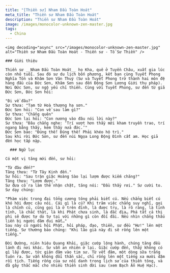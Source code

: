 ```yaml
---
title: "[Thiền sư] Nham Đầu Toàn Hoát"
meta_title: "Thiền sư Nham Đầu Toàn Hoát"
description: "Thiền sư Nham Đầu Toàn Hoát"
image: /images/monocolor-unknown-zen-master.jpg
tags:
  - China
---
```


<div className="grid xl:grid-cols-8 lg:grid-cols-8 md:grid-cols-2 sm:grid-cols-2 xs:grid-cols-1 gap-8 bg-body dark:bg-darkmode-body">

  <div className="lg:col-span-3 md:col-span-1">

    <img decoding="async" src="/images/monocolor-unknown-zen-master.jpg" alt="Thiền sư Nham Đầu Toàn Hoát - Thiền sư - Tổ Sư Thiền" />

    ### Giới thiệu

    Thiền sư __Nham Đầu Toàn Hoát__ họ Kha, quê ở Tuyền Châu, xuất gia lúc còn nhỏ tuổi. Sau đó sư du lịch bốn phương, kết bạn cùng Tuyết Phong Nghĩa Tồn và Khâm Sơn Văn Thuý (Sư và Tuyết Phong trở thành hai môn đệ hàng đầu của Đức Sơn, Khâm Sơn sau đến Động Sơn Lương Giới thụ pháp). Nơi Đức Sơn, sư ngộ yếu chỉ thiền. Cùng với Tuyết Phong, sư đến từ giã Đức Sơn, Đức Sơn hỏi:

    "Đi về đâu?"
    Sư thưa: "Tạm từ Hoà thượng hạ sơn."
    Đức Sơn hỏi: "Con về sau làm gì?"
    Sư thưa: "Chẳng quên"
    Đức Sơn lại hỏi: "Con nương vào đâu nói lời này?"
    Sư thưa: "Đâu chẳng nghe: ‘Trí vượt hơn thầy mới kham truyền trao, trí ngang bằng thầy, kém thầy nửa đức.’"
    Đức Sơn bảo: "Đúng thế! Đúng thế! Phải khéo hộ trì."
    Sau khi rời Đức Sơn, sư đến núi Ngọa Long Động Đình cất am. Học giả đến học tấp nập.

  </div>

  <div className="lg:col-span-5 md:col-span-1">

      ### Ngữ lục

    Có một vị tăng mới đến, sư hỏi:

    "Từ đâu đến?"
    Tăng thưa: "Từ Tây Kinh đến."
    Sư hỏi: "Sau trận giặc Hoàng Sào lại lượm được kiếm chăng?"
    Tăng thưa: "Lượm được."
    Sư đưa cổ ra làm thế nhận chặt, tăng nói: "Đầu thầy rơi." Sư cười to.
    Sư dạy chúng:

    "Phàm việc trong đại tổng cương tông phải biết cú. Nếu chẳng biết cú khó hội được câu nói. Cái gì là cú? Khi trăm việc chẳng suy nghĩ, gọi là chính cú, cũng gọi là ở trên đỉnh, là được trụ, là rõ ràng, là tỉnh tỉnh, là chắc thật, là khi Phật chưa sinh, là đắc địa… Phá tất cả thị phi sẽ được tự do tự tại với những gì còn đối đãi. Nếu nhìn chẳng thấu liền bị người đâm đui mắt…"
    Sau này có người hỏi Phật, hỏi pháp, đạo, thiền, sư đều "Hư!" lên một tiếng. Sư thường bảo chúng: "Khi lão già này đi sẽ rống lên một tiếng."

    Đời Đường, niên hiệu Quang Khải, giặc cướp lộng hành, chúng tăng đều lánh đi nơi khác. Sư vẫn an nhiên ở lại. Giặc cướp đến, thấy không có gì lấy được, tức giận đâm vào tim sư. Từ vết đâm, một dòng sữa trắng tuôn ra. Sư vẫn không đổi thần sắc, chỉ rống lên một tiếng xa mười dặm rồi tịch. Tiếng rống của sư nổi danh trong lịch sử của thiền tông, và đã gây thắc mắc cho nhiều thiền sinh đời sau (xem Bạch Ẩn Huệ Hạc).

  </div>

</div>
